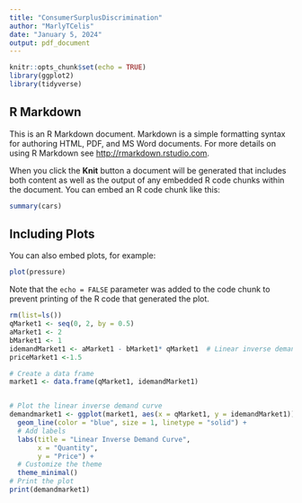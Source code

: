 ```yaml
---
title: "ConsumerSurplusDiscrimination"
author: "MarlyTCelis"
date: "January 5, 2024"
output: pdf_document
---
```


```r
knitr::opts_chunk$set(echo = TRUE)
library(ggplot2)
library(tidyverse)
```

## R Markdown

This is an R Markdown document. Markdown is a simple formatting syntax for authoring HTML, PDF, and MS Word documents. For more details on using R Markdown see <http://rmarkdown.rstudio.com>.

When you click the **Knit** button a document will be generated that includes both content as well as the output of any embedded R code chunks within the document. You can embed an R code chunk like this:

```r
summary(cars)
```

## Including Plots

You can also embed plots, for example:

```r
plot(pressure)
```

Note that the `echo = FALSE` parameter was added to the code chunk to prevent printing of the R code that generated the plot.


```r
rm(list=ls())
qMarket1 <- seq(0, 2, by = 0.5)
aMarket1 <- 2
bMarket1 <- 1
idemandMarket1 <- aMarket1 - bMarket1* qMarket1  # Linear inverse demand equation: P = 2-x
priceMarket1 <-1.5

# Create a data frame
market1 <- data.frame(qMarket1, idemandMarket1)


# Plot the linear inverse demand curve
demandmarket1 <- ggplot(market1, aes(x = qMarket1, y = idemandMarket1)) +
  geom_line(color = "blue", size = 1, linetype = "solid") +
  # Add labels
  labs(title = "Linear Inverse Demand Curve",
       x = "Quantity",
       y = "Price") +
  # Customize the theme
  theme_minimal()
# Print the plot
print(demandmarket1)
```